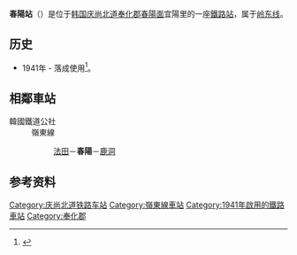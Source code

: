 {{not|阳春站}}
{{朝鮮半島車站資訊
|公司色 = #0066b3
|文字色 = 
|站名 = 春陽站<br />{{lang|en|Chunyang}}
|圖片 =Korail Yeongdong Line Chunyang Station Building.jpg
|pxl = 
|圖片說明 =车站站舍
|車站編號 = 
|前一站 = [[法田站|法田]]
|前一站距離 = 5.2
|後一站距離 = 4.8
|後一站 = [[鹿洞站_(慶尚北道)|鹿洞]]
|距離 =37.9
|起點站 = [[荣州站|荣州]]
|所屬路線 = [[岭东线|岭东线]]
|諺文 = 춘양역
|朝鮮漢字 = 春陽驛
|文觀部式 =Chunyang-yeok 
|馬-賴式 =
|副站名 = 宜陽里
|停站路線數 = 
|所屬公司 = [[韩国铁道公社|韩国铁道公社]]
|所在地 =[[庆尚北道|庆尚北道]][[奉化郡|奉化郡]][[春陽面|春陽面]]宜陽里152
|車站構造 = 地面車站
|月台配置 = 1面2线
|啟用年月日 =1941年
|廢站年月日 = 
|上下車人次 =
|統計年度 =
|轉車 = 
|備註 = 
|全寬備註 = 
}}

'''春陽站'''（{{kor|諺=춘양역|漢=春陽驛|羅=Chunyang yeok|f=y}}）是位于[[韩国|韩国]][[庆尚北道|庆尚北道]][[奉化郡|奉化郡]][[春陽面|春陽面]]宜陽里的一座[[鐵路站|鐵路站]]，属于[[岭东线|岭东线]]。

== 历史 ==
*1941年 - 落成使用<ref>{{Cite web |url=http://www.letskorail.com/ebizprd/stationMainView.do?stationSeq=10280118&searchCondition=main4&znCd=V190 |title=한국철도공사 역목록/소개 |access-date=2014-12-22 |archive-date=2016-03-05 |archive-url=https://web.archive.org/web/20160305181412/http://www.letskorail.com/ebizprd/stationMainView.do?stationSeq=10280118&searchCondition=main4&znCd=V190 |dead-url=no }}</ref>。

== 相鄰車站 ==
;韓國鐵道公社
:嶺東線
::[[法田站|法田]]－'''春陽'''－[[鹿洞站_(慶尚北道)|鹿洞]]

== 参考资料 ==
{{reflist}}

{{岭东线}}
{{中部内陆循环列车}}
{{无穷花号}}

[[Category:庆尚北道铁路车站|Category:庆尚北道铁路车站]]
[[Category:嶺東線車站|Category:嶺東線車站]]
[[Category:1941年啟用的鐵路車站|Category:1941年啟用的鐵路車站]]
[[Category:奉化郡|Category:奉化郡]]
{{铁路车站小作品}}